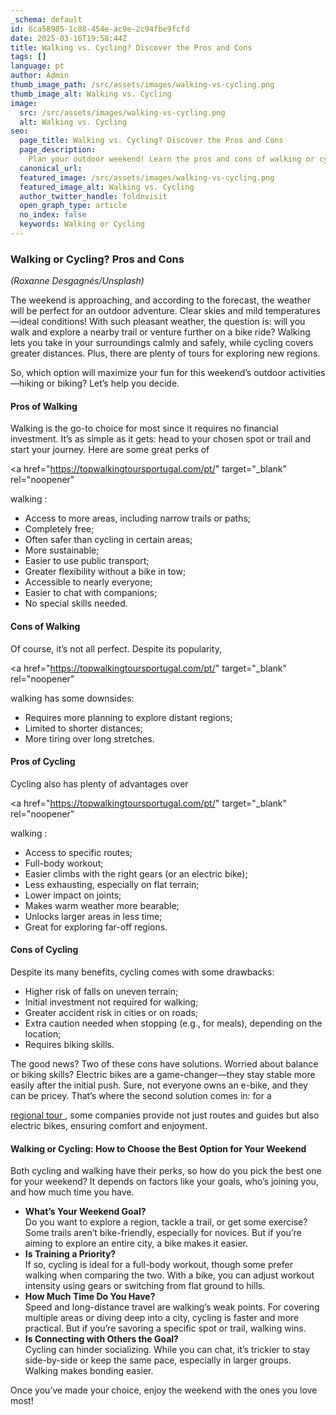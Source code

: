 ```yaml
---
_schema: default
id: 6ca58985-1c88-454e-ac9e-2c94fbe9fcfd
date: 2025-03-16T19:58:44Z
title: Walking vs. Cycling? Discover the Pros and Cons
tags: []
language: pt
author: Admin
thumb_image_path: /src/assets/images/walking-vs-cycling.png
thumb_image_alt: Walking vs. Cycling
image:
  src: /src/assets/images/walking-vs-cycling.png
  alt: Walking vs. Cycling
seo:
  page_title: Walking vs. Cycling? Discover the Pros and Cons
  page_description:
    Plan your outdoor weekend! Learn the pros and cons of walking or cycling.
  canonical_url:
  featured_image: /src/assets/images/walking-vs-cycling.png
  featured_image_alt: Walking vs. Cycling
  author_twitter_handle: foldnvisit
  open_graph_type: article
  no_index: false
  keywords: Walking or Cycling
---
```


### Walking or Cycling? Pros and Cons

_(Roxanne Desgagnés/Unsplash)_

<SnippetsAstroImage
  image_path="/src/assets/images/walking-vs-cycling.png"
  image_alt="Walking vs. Cycling"
/>

The weekend is approaching, and according to the forecast, the weather will be
perfect for an outdoor adventure. Clear skies and mild temperatures—ideal
conditions! With such pleasant weather, the question is: will you walk and
explore a nearby trail or venture further on a bike ride? Walking lets you take
in your surroundings calmly and safely, while cycling covers greater distances.
Plus, there are plenty of tours for exploring new regions.

So, which option will maximize your fun for this weekend’s outdoor
activities—hiking or biking? Let’s help you decide.

#### Pros of Walking

Walking is the go-to choice for most since it requires no financial investment.
It’s as simple as it gets: head to your chosen spot or trail and start your
journey. Here are some great perks of

<a
  href="https://topwalkingtoursportugal.com/pt/"
  target="_blank"
  rel="noopener"
>
  walking
</a>
:

- Access to more areas, including narrow trails or paths;
- Completely free;
- Often safer than cycling in certain areas;
- More sustainable;
- Easier to use public transport;
- Greater flexibility without a bike in tow;
- Accessible to nearly everyone;
- Easier to chat with companions;
- No special skills needed.

#### Cons of Walking

Of course, it’s not all perfect. Despite its popularity,

<a
  href="https://topwalkingtoursportugal.com/pt/"
  target="_blank"
  rel="noopener"
>
  walking
</a>
has some downsides:

- Requires more planning to explore distant regions;
- Limited to shorter distances;
- More tiring over long stretches.

#### Pros of Cycling

Cycling also has plenty of advantages over

<a
  href="https://topwalkingtoursportugal.com/pt/"
  target="_blank"
  rel="noopener"
>
  walking
</a>
:

- Access to specific routes;
- Full-body workout;
- Easier climbs with the right gears (or an electric bike);
- Less exhausting, especially on flat terrain;
- Lower impact on joints;
- Makes warm weather more bearable;
- Unlocks larger areas in less time;
- Great for exploring far-off regions.

#### Cons of Cycling

Despite its many benefits, cycling comes with some drawbacks:

- Higher risk of falls on uneven terrain;
- Initial investment not required for walking;
- Greater accident risk in cities or on roads;
- Extra caution needed when stopping (e.g., for meals), depending on the
  location;
- Requires biking skills.

The good news? Two of these cons have solutions. Worried about balance or biking
skills? Electric bikes are a game-changer—they stay stable more easily after the
initial push. Sure, not everyone owns an e-bike, and they can be pricey. That’s
where the second solution comes in: for a

<a href="https://topwalkingtoursportugal.com/" target="_blank" rel="noopener">
  regional tour
</a>
, some companies provide not just routes and guides but also electric bikes,
ensuring comfort and enjoyment.

#### Walking or Cycling: How to Choose the Best Option for Your Weekend

Both cycling and walking have their perks, so how do you pick the best one for
your weekend? It depends on factors like your goals, who’s joining you, and how
much time you have.

- **What’s Your Weekend Goal?**<br />Do you want to explore a region, tackle a
  trail, or get some exercise? Some trails aren’t bike-friendly, especially for
  novices. But if you’re aiming to explore an entire city, a bike makes it
  easier.
- **Is Training a Priority?**<br />If so, cycling is ideal for a full-body
  workout, though some prefer walking when comparing the two. With a bike, you
  can adjust workout intensity using gears or switching from flat ground to
  hills.
- **How Much Time Do You Have?**<br />Speed and long-distance travel are
  walking’s weak points. For covering multiple areas or diving deep into a city,
  cycling is faster and more practical. But if you’re savoring a specific spot
  or trail, walking wins.
- **Is Connecting with Others the Goal?**<br />Cycling can hinder socializing.
  While you can chat, it’s trickier to stay side-by-side or keep the same pace,
  especially in larger groups. Walking makes bonding easier.

Once you’ve made your choice, enjoy the weekend with the ones you love most!
